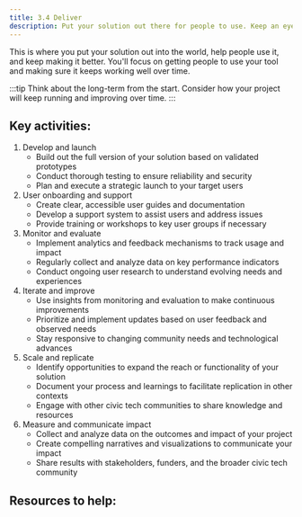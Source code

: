 ```yaml
---
title: 3.4 Deliver
description: Put your solution out there for people to use. Keep an eye on how it's working and make it better over time.
---
```


This is where you put your solution out into the world, help people use it, and keep making it better. You'll focus on getting people to use your tool and making sure it keeps working well over time.

:::tip
Think about the long-term from the start. Consider how your project will keep running and improving over time.
:::

## Key activities:

1. Develop and launch
   - Build out the full version of your solution based on validated prototypes
   - Conduct thorough testing to ensure reliability and security
   - Plan and execute a strategic launch to your target users
2. User onboarding and support
   - Create clear, accessible user guides and documentation
   - Develop a support system to assist users and address issues
   - Provide training or workshops to key user groups if necessary
3. Monitor and evaluate
   - Implement analytics and feedback mechanisms to track usage and impact
   - Regularly collect and analyze data on key performance indicators
   - Conduct ongoing user research to understand evolving needs and experiences
4. Iterate and improve
   - Use insights from monitoring and evaluation to make continuous improvements
   - Prioritize and implement updates based on user feedback and observed needs
   - Stay responsive to changing community needs and technological advances
5. Scale and replicate
   - Identify opportunities to expand the reach or functionality of your solution
   - Document your process and learnings to facilitate replication in other contexts
   - Engage with other civic tech communities to share knowledge and resources
6. Measure and communicate impact
   - Collect and analyze data on the outcomes and impact of your project
   - Create compelling narratives and visualizations to communicate your impact
   - Share results with stakeholders, funders, and the broader civic tech community

## Resources to help:


<FilteredResources matchSection="deliver" />
